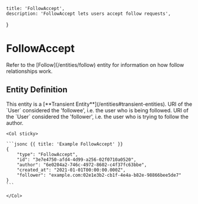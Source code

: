     title: 'FollowAccept',
    description: 'FollowAccept lets users accept follow requests',
}

# FollowAccept

<Note>
    Refer to the [Follow](/entities/follow) entity for information on how follow relationships work.
</Note>

## Entity Definition

<Warning>
    This entity is a [**Transient Entity**](/entities#transient-entities).
</Warning>

<Row>
    <Col>
        <Properties name="FollowAccept">
            <Property name="author" type="URI" required={true} typeLink="/types#uri">
                URI of the `User` considered the 'followee', i.e. the user who is being followed.
            </Property>
            <Property name="follower" type="URI" required={true} typeLink="/types#uri">
                URI of the `User` considered the 'follower', i.e. the user who is trying to follow the author.
            </Property>
        </Properties>
    </Col>

    <Col sticky>

    ```jsonc {{ title: 'Example FollowAccept' }}
    {
        "type": "FollowAccept",
        "id": "3e7e4750-afd4-4d99-a256-02f0710a0520",
        "author": "6e0204a2-746c-4972-8602-c4f37fc63bbe",
        "created_at": "2021-01-01T00:00:00.000Z",
        "follower": "example.com:02e1e3b2-cb1f-4e4a-b82e-98866bee5de7"
    }
    ```

    </Col>
</Row>